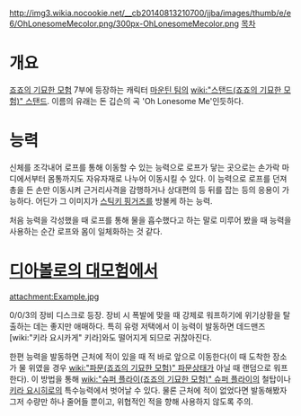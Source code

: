 http://img3.wikia.nocookie.net/__cb20140813210700/jjba/images/thumb/e/e6/OhLonesomeMecolor.png/300px-OhLonesomeMecolor.png
[[목차]]
= 개요 =
[[죠죠의 기묘한 모험]] 7부에 등장하는 캐릭터 [[마운틴 팀]]의 [[wiki:"스탠드(죠죠의 기묘한 모험)" 스탠드]]. 이름의 유래는 돈 깁슨의 곡 'Oh Lonesome Me'인듯하다.
= 능력 =
신체를 조각내어 로프를 통해 이동할 수 있는 능력으로 로프가 닿는 곳으로는 손가락 마디에서부터 몸통까지도 자유자재로 나누어 이동시킬 수 있다. 이 능력으로 로프를 던져 총을 든 손만 이동시켜 근거리사격을 감행하거나 상대편의 등 뒤를 잡는 등의 응용이 가능하다.
어딘가 그 이미지가 [[스틱키 핑거즈(죠죠의 기묘한 모험)|스틱키 핑거즈]]를 방불케 하는 능력.

처음 능력을 각성했을 때 로프를 통해 물을 흡수했다고 하는 말로 미루어 봤을 때 능력을 사용하는 순간 로프와 몸이 일체화하는 것 같다.

= [[디아볼로의 대모험]]에서 =
attachment:Example.jpg

0/0/3의 장비 디스크로 등장. 장비 시 폭발에 맞을 때 강제로 워프하기에 위기상황을 탈출하는 데는 좋지만 애매하다. 특히 유령 저택에서 이 능력이 발동하면 데드맨즈 [wiki:"키라 요시카게" 키라]와도 떨어지게 되므로 귀찮아진다.

한편 능력을 발동하면 근처에 적이 있을 때 적 바로 앞으로 이동한다(이 때 도착한 장소가 물 위였을 경우 [[wiki:"파문(죠죠의 기묘한 모험)" 파문]]상태가 아닐 때 랜덤으로 워프한다). 이 방법을 통해 [[wiki:"슈퍼 플라이(죠죠의 기묘한 모험)" 슈퍼 플라이]]의 철탑이나 [[키라 요시히로]]의 특수능력에서 벗어날 수 있다. 물론 근처에 적이 없었다면 발동해봤자 그저 수량만 하나 줄어들 뿐이고, 위협적인 적을 향해 사용하지 않도록 주의.
